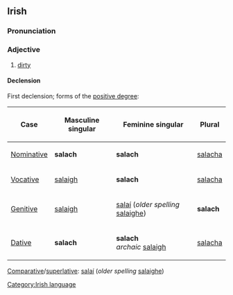 ==Irish==
===Pronunciation===
{{IPA|[ˈsaləx]}}
===Adjective===
#[[dirty]]
====Declension====
First declension; forms of the [[positive degree]]:
{|{{prettytable100}}
!Case
!Masculine singular
!Feminine singular
!Plural
|-
| [[Nominative]]
| '''salach'''
| '''salach'''
| [[salacha]]
|-
| [[Vocative]]
| [[salaigh]]
| '''salach'''
| [[salacha]]
|-
| [[Genitive]]
| [[salaigh]]
| [[salaí]] (''older spelling'' [[salaighe]])
| '''salach'''
|-
| [[Dative]]
| '''salach'''
| '''salach'''<br>''archaic'' [[salaigh]]
| [[salacha]]
|}
[[Comparative]]/[[superlative]]: [[salaí]] (''older spelling'' [[salaighe]])


[[Category:Irish language]]